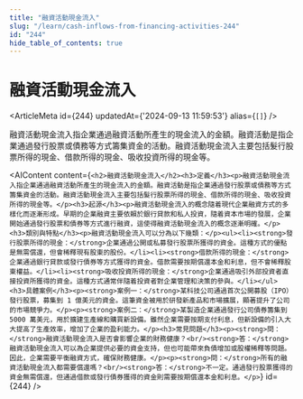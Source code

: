 ```yaml
---
title: "融資活動現金流入"
slug: "/learn/cash-inflows-from-financing-activities-244"
id: "244"
hide_table_of_contents: true
---
```



# 融資活動現金流入

<ArticleMeta id={244} updatedAt={'2024-09-13 11:59:53'} alias={`[]`} />
<div className='border-solid border-b border-t-0 my-4 border-[var(--ifm-color-gray-300)]' />

融資活動現金流入指企業通過融資活動所產生的現金流入的金額。融資活動是指企業通過發行股票或債務等方式籌集資金的活動。融資活動現金流入主要包括髮行股票所得的現金、借款所得的現金、吸收投資所得的現金等。

<AIContent content={`<h2>融資活動現金流入</h2><h3>定義</h3><p>融資活動現金流入指企業通過融資活動所產生的現金流入的金額。融資活動是指企業通過發行股票或債務等方式籌集資金的活動。融資活動現金流入主要包括髮行股票所得的現金、借款所得的現金、吸收投資所得的現金等。</p><h3>起源</h3><p>融資活動現金流入的概念隨着現代企業融資方式的多樣化而逐漸形成。早期的企業融資主要依賴於銀行貸款和私人投資，隨着資本市場的發展，企業開始通過發行股票和債券等方式進行融資，這使得融資活動現金流入的概念逐漸明確。</p><h3>類別與特點</h3><p>融資活動現金流入可以分為以下幾類：</p><ul><li><strong>發行股票所得的現金：</strong>企業通過公開或私募發行股票所獲得的資金。這種方式的優點是無需償還，但會稀釋現有股東的股份。</li><li><strong>借款所得的現金：</strong>企業通過銀行貸款或發行債券等方式獲得的資金。借款需要按期償還本金和利息，但不會稀釋股東權益。</li><li><strong>吸收投資所得的現金：</strong>企業通過吸引外部投資者直接投資所獲得的資金。這種方式通常伴隨着投資者對企業管理和決策的參與。</li></ul><h3>具體案例</h3><p><strong>案例一：</strong>某科技公司通過首次公開募股（IPO）發行股票，募集到 1 億美元的資金。這筆資金被用於研發新產品和市場擴展，顯著提升了公司的市場競爭力。</p><p><strong>案例二：</strong>某製造企業通過發行公司債券籌集到 5000 萬美元，用於擴建生產線和購買新設備。雖然企業需要按期支付利息，但新設備的引入大大提高了生產效率，增加了企業的盈利能力。</p><h3>常見問題</h3><p><strong>問：</strong>融資活動現金流入是否會影響企業的財務健康？<br/><strong>答：</strong>融資活動現金流入可以為企業提供必要的資金支持，但也可能帶來負債增加或股權稀釋等問題。因此，企業需要平衡融資方式，確保財務健康。</p><p><strong>問：</strong>所有的融資活動現金流入都需要償還嗎？<br/><strong>答：</strong>不一定。通過發行股票獲得的資金無需償還，但通過借款或發行債券獲得的資金則需要按期償還本金和利息。</p>`} id={244} />
